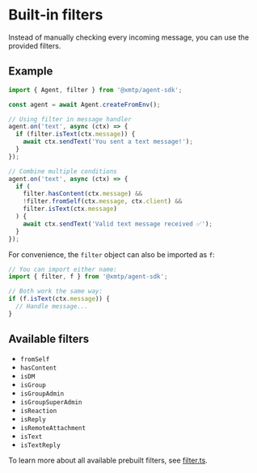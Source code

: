 # Built‑in filters

Instead of manually checking every incoming message, you can use the provided filters.

## Example

```ts
import { Agent, filter } from '@xmtp/agent-sdk';

const agent = await Agent.createFromEnv();

// Using filter in message handler
agent.on('text', async (ctx) => {
  if (filter.isText(ctx.message)) {
    await ctx.sendText('You sent a text message!');
  }
});

// Combine multiple conditions
agent.on('text', async (ctx) => {
  if (
    filter.hasContent(ctx.message) &&
    !filter.fromSelf(ctx.message, ctx.client) &&
    filter.isText(ctx.message)
  ) {
    await ctx.sendText('Valid text message received ✅');
  }
});
```

For convenience, the `filter` object can also be imported as `f`:

```ts
// You can import either name:
import { filter, f } from '@xmtp/agent-sdk';

// Both work the same way:
if (f.isText(ctx.message)) {
  // Handle message...
}
```

## Available filters

- `fromSelf`
- `hasContent`
- `isDM`
- `isGroup`
- `isGroupAdmin`
- `isGroupSuperAdmin`
- `isReaction`
- `isReply`
- `isRemoteAttachment`
- `isText`
- `isTextReply`

To learn more about all available prebuilt filters, see [filter.ts](https://github.com/xmtp/xmtp-js/blob/main/sdks/agent-sdk/src/utils/filter.ts).